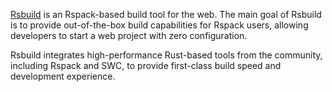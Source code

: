 [Rsbuild](https://rsbuild.rs/) is an Rspack-based build tool for the web. The main goal of Rsbuild is to provide out-of-the-box build capabilities for Rspack users, allowing developers to start a web project with zero configuration.

Rsbuild integrates high-performance Rust-based tools from the community, including Rspack and SWC, to provide first-class build speed and development experience.
